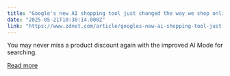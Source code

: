 ```yaml
---
title: "Google's new AI shopping tool just changed the way we shop online - here's why"
date: "2025-05-21T10:30:14.000Z"
link: "https://www.zdnet.com/article/googles-new-ai-shopping-tool-just-changed-the-way-we-shop-online-heres-why/"
---
```


You may never miss a product discount again with the improved AI Mode for searching.

[Read more](https://www.zdnet.com/article/googles-new-ai-shopping-tool-just-changed-the-way-we-shop-online-heres-why/)
